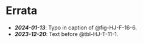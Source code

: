 # Errata  {#sec-errata}

* ***2024-01-13***: Typo in caption of @fig-HJ-F-16-6.  
* ***2023-12-20***: Text before @tbl-HJ-T-11-1.  

